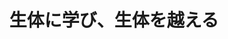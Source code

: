 ﻿---
title: "生体に学び、生体を越える"
category: "生命理工学院"
vol: "23"
interviewee: "赤池 敏宏 "
url: ""
tags: []
pdf: "23-6.pdf"
career: ""
preface: "現在、肝炎や肝臓がんなどによって数多くの命が失われている。肝臓移植は医学的にも最も優れた治療方法であるが、免疫による拒絶反応などがあって全てが成功するわけではない。このような現状の打開案として、人工肝臓の開発が期待されている。だが、人工肝臓が実用化されるためには、生体との適合性と機能に十分に配慮しなくてはいけない。つまり、人体にはもちろん、人工肝臓側にも免疫反応による不都合な反応を引き起こさずに目的とする機能を果たすことが要求される。今回、お話をうかがった赤池先生は生体適合性にも優れた「ハイブリット型人工肝臓」の研究をなさっている。"
---
